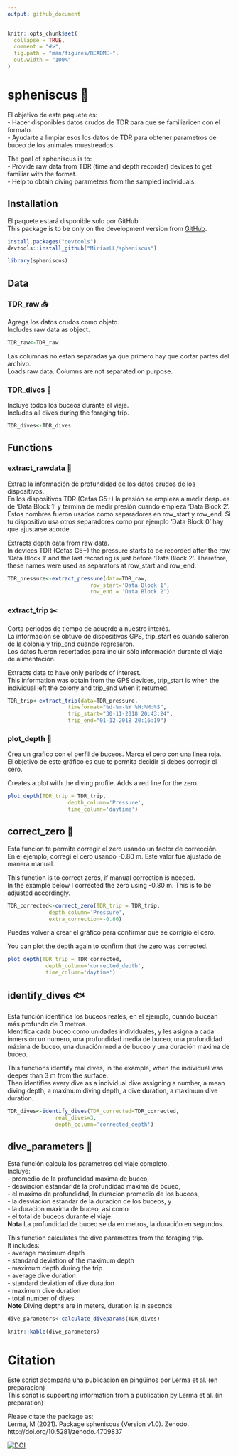 ```yaml
---
output: github_document
---
```


```r
knitr::opts_chunk$set(
  collapse = TRUE,
  comment = "#>",
  fig.path = "man/figures/README-",
  out.width = "100%"
)
```

# spheniscus 🐧

El objetivo de este paquete es:  
- Hacer disponibles datos crudos de TDR para que se familiaricen con el formato.  
- Ayudarte a limpiar esos los datos de TDR para obtener parametros de buceo de los animales muestreados.  

The goal of spheniscus is to:  
- Provide raw data from TDR (time and depth recorder) devices to get familiar with the format.  
- Help to obtain diving parameters from the sampled individuals.  


## Installation
El paquete estará disponible solo por GitHub <br>
This package is to be only on the development version from [GitHub](https://github.com/).
```r
install.packages("devtools")
devtools::install_github("MiriamLL/spheniscus")
```

```r
library(spheniscus)
```

## Data

### TDR_raw 📥
Agrega los datos crudos como objeto. <br>
Includes raw data as object.
```r
TDR_raw<-TDR_raw
```
Las columnas no estan separadas ya que primero hay que cortar partes del archivo. <br>
Loads raw data. Columns are not separated on purpose. 

### TDR_dives 🤿
Incluye todos los buceos durante el viaje. <br>
Includes all dives during the foraging trip.
```r
TDR_dives<-TDR_dives
```


## Functions

### extract_rawdata 🧹
Extrae la información de profundidad de los datos crudos de los dispositivos.  <br>
En los dispositivos TDR (Cefas G5+) la presión se empieza a medir después de 'Data Block 1' y termina de medir presión cuando empieza 'Data Block 2'.  Estos nombres fueron usados como separadores en row_start y row_end. Si tu dispositivo usa otros separadores como por ejemplo 'Data Block 0' hay que ajustarse acorde.<br>


Extracts depth data from raw data.<br>
In devices TDR (Cefas G5+) the pressure starts to be recorded after the row 'Data Block 1' and the last recording is just before 'Data Block 2'. Therefore, these names were used as separators at row_start and row_end.<br>

```r
TDR_pressure<-extract_pressure(data=TDR_raw, 
                          row_start='Data Block 1', 
                          row_end = 'Data Block 2')
```

### extract_trip ✂️
Corta periodos de tiempo de acuerdo a nuestro interés. <br>
La información se obtuvo de dispositivos GPS, trip_start es cuando salieron de la colonia y trip_end cuando regresaron.  
Los datos fueron recortados para incluir sólo información durante el viaje de alimentación.  

Extracts data to have only periods of interest. <br>
This information was obtain from the GPS devices, trip_start is when the individual left the colony and trip_end when it returned.

```r
TDR_trip<-extract_trip(data=TDR_pressure,
                   timeformat="%d-%m-%Y %H:%M:%S",
                   trip_start="30-11-2018 20:43:24",
                   trip_end="01-12-2018 20:16:19")
```

### plot_depth 🎨
Crea un grafico con el perfil de buceos. Marca el cero con una linea roja. <br>
El objetivo de este gráfico es que te permita decidir si debes corregir el cero.  


Creates a plot with the diving profile. Adds a red line for the zero.

```r
plot_depth(TDR_trip = TDR_trip,
                   depth_column='Pressure',
                   time_column='daytime')
```


## correct_zero 📐

Esta funcion te permite corregir el zero usando un factor de corrección. <br>
En el ejemplo, corregí el cero usando -0.80 m. Este valor fue ajustado de manera manual.  

This function is to correct zeros, if manual correction is needed. <br>
In the example below I corrected the zero using -0.80 m. This is to be adjusted accordingly.  

```r
TDR_corrected<-correct_zero(TDR_trip = TDR_trip,
             depth_column='Pressure',
             extra_correction=-0.80)
```

Puedes volver a crear el gráfico para confirmar que se corrigió el cero.  

You can plot the depth again to confirm that the zero was corrected.  
```r
plot_depth(TDR_trip = TDR_corrected,
            depth_column='corrected_depth',
            time_column='daytime')
```

## identify_dives 🐟
Esta función identifica los buceos reales, en el ejemplo, cuando bucean más profundo de 3 metros. <br> 
Identifica cada buceo como unidades individuales, y les asigna a cada inmersión un numero, una profundidad media de buceo, una profundidad máxima de buceo, una duración media de buceo y una duración máxima de buceo.

This functions identify real dives, in the example, when the individual was deeper than 3 m from the surface. <br> 
Then identifies every dive as a individual dive assigning a number, a mean diving depth, a maximum diving depth, a dive duration, a maximum dive duration. 

```r
TDR_dives<-identify_dives(TDR_corrected=TDR_corrected,
               real_dives=3,
               depth_column='corrected_depth')
```


## dive_parameters 🤿
Esta función calcula los parametros del viaje completo.  
Incluye:  
- promedio de la profundidad maxima de buceo,  
- desviacion estandar de la profundidad maxima de bcueo,  
- el maximo de profundidad, la duracion promedio de los buceos,  
- la desviacion estandar de la duracion de los buceos, y  
- la duracion maxima de buceo, asi como  
- el total de buceos durante el viaje.  
**Nota** La profundidad de buceo se da en metros, la duración en segundos.

This function calculates the dive parameters from the foraging trip.  
It includes:  
- average maximum depth  
- standard deviation of the maximum depth  
- maximum depth during the trip  
- average dive duration  
- standard deviation of dive duration  
- maximum dive duration  
- total number of dives   
**Note** Diving depths are in meters, duration is in seconds

```r
dive_parameters<-calculate_diveparams(TDR_dives)
```

```r
knitr::kable(dive_parameters)
```

# Citation

Este script acompaña una publicacion en pingüinos por Lerma et al. (en preparacion)  
This script is supporting information from a publication by Lerma et al. (in preparation)

Please citate the package as:  
Lerma, M (2021). Package spheniscus (Version v1.0). Zenodo. http://doi.org/10.5281/zenodo.4709837 

[![DOI](https://zenodo.org/badge/360213200.svg)](https://zenodo.org/badge/latestdoi/360213200)
